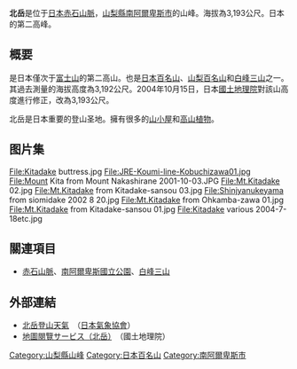 {{noteTA
|T=zh-hans:北岳 (日本); zh-hant:北岳 (日本);
|1=zh-hans:北岳; zh-hant:北岳;
}}
{{Infobox Mountain
| 名稱 = 北岳
| 照片 = Mt.Kitadake from Mt.Ainodake 01.jpg
| 照片說明 =
| 海拔 = {{convert|3193|m|ft|0}}
| 相對高度 = {{convert|2239|m|ft|0}}
| 位置 = {{JPN}}<br/>[[山梨縣|山梨縣]][[南阿爾卑斯市|南阿爾卑斯市]]
| 山脈 = [[赤石山脈|赤石山脈]]
| 座標 = {{coord|35|40|28|N|138|14|19|E}}
| 地形圖 = 
| 類別 =
| 年齡 = 
| 首次登頂 = 1871年
| 最容易的攀登路線 =
| listing = [[日本百名山|日本百名山]]
| pushpin_map = Japan
| pushpin_map_caption = 北岳的位置
| latd  =  35 | latm  = 40 | lats  = 28 | latNS  = N
| longd = 138 | longm = 14 | longs = 19 | longEW = E
}}
{{japanese|japanese=北岳|kana=きただけ|romaji=Kita-dake}}

'''北岳'''是位于[[日本|日本]][[赤石山脈|赤石山脈]]，[[山梨縣|山梨縣]][[南阿爾卑斯市|南阿爾卑斯市]]的山峰。海拔為3,193公尺。日本的第二高峰。

== 概要 ==
是日本僅次于[[富士山|富士山]]的第二高山。也是[[日本百名山|日本百名山]]、[[山梨百名山|山梨百名山]]和[[白峰三山|白峰三山]]之一。其過去測量的海拔高度為3,192公尺。2004年10月15日，日本[[國土地理院|國土地理院]]對該山高度進行修正，改為3,193公尺。

北岳是日本重要的登山圣地。擁有很多的[[山小屋|山小屋]]和[[高山植物|高山植物]]。

==  图片集 ==
<gallery perrow="3">
File:Kitadake buttress.jpg
File:JRE-Koumi-line-Kobuchizawa01.jpg
File:Mount Kita from Mount Nakashirane 2001-10-03.JPG
File:Mt.Kitadake 02.jpg
File:Mt.Kitadake from Kitadake-sansou 03.jpg
File:Shinjyanukeyama from siomidake 2002 8 20.jpg
File:Mt.Kitadake from Ohkamba-zawa 01.jpg
File:Mt.Kitadake from Kitadake-sansou 01.jpg
File:Kitadake various 2004-7-18etc.jpg
</gallery>

== 關連項目 ==
{{commonscat|Mount Kita}}
* [[赤石山脈|赤石山脈]]、[[南阿爾卑斯國立公園|南阿爾卑斯國立公園]]、[[白峰三山|白峰三山]]

== 外部連結 ==
* [https://web.archive.org/web/20120708073124/http://tenki.jp/mountain/point-12.html 北岳登山天氣]　（[[日本氣象協會|日本氣象協會]]）
* [http://watchizu.gsi.go.jp/watchizu.html?b=354028&l=1381420 地圖閱覽サービス（北岳）]{{Wayback|url=http://watchizu.gsi.go.jp/watchizu.html?b=354028&l=1381420 |date=20120504073928 }}　（國土地理院）

{{日本百名山}}

{{Authority control}}
{{DEFAULTSORT:Kita-dake|北岳}}

[[Category:山梨縣山峰|Category:山梨縣山峰]]
[[Category:日本百名山|Category:日本百名山]]
[[Category:南阿爾卑斯市|Category:南阿爾卑斯市]]